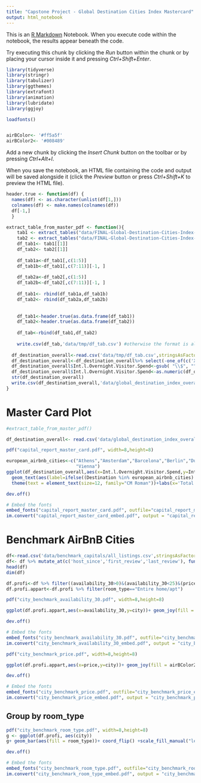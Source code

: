 ```yaml
---
title: "Capstone Project - Global Destination Cities Index Mastercard"
output: html_notebook
---
```


This is an [R Markdown](http://rmarkdown.rstudio.com) Notebook. When you execute code within the notebook, the results appear beneath the code. 

Try executing this chunk by clicking the *Run* button within the chunk or by placing your cursor inside it and pressing *Ctrl+Shift+Enter*. 

```r
library(tidyverse)
library(stringr)
library(tabulizer)
library(ggthemes)
library(extrafont)
library(animation)
library(lubridate)
library(ggjoy)

loadfonts()


airBColor<- '#ff5a5f'
airBColor2<- '#008489'
```

Add a new chunk by clicking the *Insert Chunk* button on the toolbar or by pressing *Ctrl+Alt+I*.

When you save the notebook, an HTML file containing the code and output will be saved alongside it (click the *Preview* button or press *Ctrl+Shift+K* to preview the HTML file).


```r

header.true <- function(df) {
  names(df) <- as.character(unlist(df[1,]))
  colnames(df) <- make.names(colnames(df))
  df[-1,]
  }

extract_table_from_master_pdf <- function(){
    tab1 <- extract_tables("data/FINAL-Global-Destination-Cities-Index-Report.pdf", pages = 62)
    tab2 <- extract_tables("data/FINAL-Global-Destination-Cities-Index-Report.pdf", pages = 63)
    df_tab1<- tab1[[1]]
    df_tab2<- tab2[[1]]
    
    df_tab1a<-df_tab1[,c(1:5)]
    df_tab1b<-df_tab1[,c(7:11)][-1, ] 
    
    df_tab2a<-df_tab2[,c(1:5)]
    df_tab2b<-df_tab2[,c(7:11)][-1, ] 
    
    df_tab1<- rbind(df_tab1a,df_tab1b)
    df_tab2<- rbind(df_tab2a,df_tab2b)
    
    
    df_tab1<-header.true(as.data.frame(df_tab1))
    df_tab2<-header.true(as.data.frame(df_tab2))
    
    df_tab<-rbind(df_tab1,df_tab2) 
    
    write.csv(df_tab,'data/tmp/df_tab.csv') #otherwise the format is all factors.
    
  df_destination_overall<-read.csv('data/tmp/df_tab.csv',stringsAsFactors = FALSE) # recongize automatically numeric
  df_destination_overall<-df_destination_overall%>% select(-one_of(c('X.1','X')))
  df_destination_overall$Int.l.Overnight.Visitor.Spend<-gsub( "\\$", "",df_destination_overall$Int.l.Overnight.Visitor.Spend,)
  df_destination_overall$Int.l.Overnight.Visitor.Spend<-as.numeric(df_destination_overall$Int.l.Overnight.Visitor.Spend )
  str(df_destination_overall)
  write.csv(df_destination_overall,'data/global_destination_index_overall.csv')
}


```

# Master Card Plot
```r
#extract_table_from_master_pdf()

df_destination_overall<- read.csv('data/global_destination_index_overall.csv',stringsAsFactors = FALSE)
```

```r
pdf("capital_report_master_card.pdf", width=8,height=8)

european_airbnb_cities<-c("Athens","Amsterdam","Barcelona","Berlin","Dublin","London","Paris","Madrid","Rome","Lagos",
                          "Vienna")
ggplot(df_destination_overall,aes(x=Int.l.Overnight.Visitor.Spend,y=Int.l.Overnight.Visitors,label=Destination))+ geom_point(colour=airBColor,size=.75,alpha=1)  +
  geom_text(aes(label=ifelse((Destination %in% european_airbnb_cities)|(Int.l.Overnight.Visitor.Spend>10) &(Destination!="Kuala Lumpur"),as.character(Destination),'')),hjust=-.25, vjust=0.25,size=3,family="Helvetica" )+
  theme(text = element_text(size=12, family="CM Roman"))+labs(x='Total spending overnight visitors (US$ billions)',y='Total overnight visitors (millions)')+ stat_smooth(method="lm", se=FALSE,color=airBColor2,linetype="dotted", size=.5)+ xlim(0, 32)+ylim(0,22)

dev.off()

# Embed the fonts
embed_fonts("capital_report_master_card.pdf", outfile="capital_report_master_card_embed.pdf")
im.convert("capital_report_master_card_embed.pdf", output = "capital_report_master_card_embed.png", extra.opts="-density 600")

```
# Benchmark AirBnB Cities
```r
df<-read.csv('data/benchmark_capitals/all_listings.csv',stringsAsFactors = FALSE)
df<- df %>% mutate_at(c('host_since','first_review','last_review'), funs(new_=ymd(.)))
head(df)
dim(df)

df.profi<-df %>% filter((availability_30>0)&(availability_30<25)&(price<200))
df.profi.appart<-df.profi %>% filter(room_type=="Entire home/apt")

```


```r
pdf("city_benchmark_availability_30.pdf", width=8,height=8)

ggplot(df.profi.appart,aes(x=availability_30,y=city))+ geom_joy(fill = airBColor)+theme(text = element_text(size=12, family="CM Roman"))+labs(x='Nights available next 30 days')

dev.off()

# Embed the fonts
embed_fonts("city_benchmark_availability_30.pdf", outfile="city_benchmark_availability_30_embed.pdf")
im.convert("city_benchmark_availability_30_embed.pdf", output = "city_benchmark_availability_30_embed.png", extra.opts="-density 600")
```

```r
pdf("city_benchmark_price.pdf", width=8,height=8)

ggplot(df.profi.appart,aes(x=price,y=city))+ geom_joy(fill = airBColor2)+theme(text = element_text(size=12, family="CM Roman"))+labs(x='Price per night($)')

dev.off()

# Embed the fonts
embed_fonts("city_benchmark_price.pdf", outfile="city_benchmark_price_embed.pdf")
im.convert("city_benchmark_price_embed.pdf", output = "city_benchmark_price_embed.png", extra.opts="-density 600")
```
## Group by room_type

```r

pdf("city_benchmark_room_type.pdf", width=8,height=8)
g <- ggplot(df.profi, aes(city))
g+ geom_bar(aes(fill = room_type))+ coord_flip() +scale_fill_manual("legend", values = c("Entire home/apt" = airBColor, "Private room" = airBColor2,"Shared room" = "grey"))+theme(text = element_text(size=12, family="CM Roman"),legend.title=element_blank(),axis.title.y=element_blank())+labs(y=' ')

dev.off()

# Embed the fonts
embed_fonts("city_benchmark_room_type.pdf", outfile="city_benchmark_room_type_embed.pdf")
im.convert("city_benchmark_room_type_embed.pdf", output = "city_benchmark_room_type_embed.png", extra.opts="-density 600")
```

